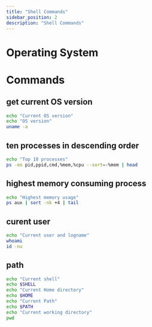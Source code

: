 ```yaml
---
title: "Shell Commands"
sidebar_position: 2
description: "Shell Commands"
---
```



# <Heading name="banner" description="Shellscript">Operating System</Heading>

# Commands

## get current OS version

```bash
echo "Current OS version"
echo "OS version"
uname -a
```

## ten processes in descending order

```bash
echo "Top 10 processes"
ps -eo pid,ppid,cmd,%mem,%cpu --sort=-%mem | head
```

## highest memory consuming process

```bash
echo "Highest memory usage"
ps aux | sort -nk +4 | tail
```

## curent user

```bash
echo "Current user and logname"
whoami
id -nu
```

## path

```bash
echo "Current shell"
echo $SHELL
echo "Current Home directory"
echo $HOME
echo "Current Path"
echo $PATH
echo "Current working directory"
pwd
```
